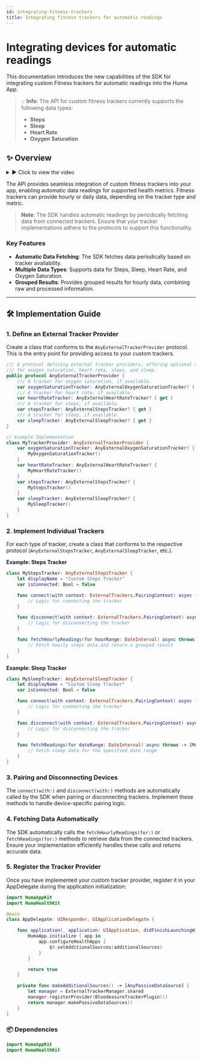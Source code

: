```yaml
---
id: integrating-fitness-trackers
title: Integrating fitness trackers for automatic readings
---
```


# Integrating devices for automatic readings

This documentation introduces the new capabilities of the SDK for integrating custom Fitness trackers for automatic readings into the Huma App.

> 💡 **Info**: The API for custom fitness trackers currently supports the following data types:
> - **Steps**
> - **Sleep**
> - **Heart Rate**
> - **Oxygen Saturation**

## ✨ Overview

<details>
  <summary>▶ Click to view the video</summary>

  <video controls width="30%">
    <source src="/videos/ios_device_as_a_plugin_2.mov" type="video/mp4" />
    Your browser does not support the video tag.
  </video>

</details>

The API provides seamless integration of custom fitness trackers into your app, enabling automatic data readings for supported health metrics. Fitness trackers can provide hourly or daily data, depending on the tracker type and metric.

> **Note**: The SDK handles automatic readings by periodically fetching data from connected trackers. Ensure that your tracker implementations adhere to the protocols to support this functionality.

### Key Features
- **Automatic Data Fetching**: The SDK fetches data periodically based on tracker availability.
- **Multiple Data Types**: Supports data for Steps, Sleep, Heart Rate, and Oxygen Saturation.
- **Grouped Results**: Provides grouped results for hourly data, combining raw and processed information.

---

## 🛠️ Implementation Guide

### 1. Define an External Tracker Provider

Create a class that conforms to the `AnyExternalTrackerProvider` protocol. This is the entry point for providing access to your custom trackers.

```swift
/// A protocol defining external tracker providers, offering optional access to external trackers
/// for oxygen saturation, heart rate, steps, and sleep.
public protocol AnyExternalTrackerProvider {
    /// A tracker for oxygen saturation, if available.
    var oxygenSaturationTracker: AnyExternalOxygenSaturationTracker? { get }
    /// A tracker for heart rate, if available.
    var heartRateTracker: AnyExternalHeartRateTracker? { get }
    /// A tracker for steps, if available.
    var stepsTracker: AnyExternalStepsTracker? { get }
    /// A tracker for sleep, if available.
    var sleepTracker: AnyExternalSleepTracker? { get }
}

// Example Implementation
class MyTrackerProvider: AnyExternalTrackerProvider {
    var oxygenSaturationTracker: AnyExternalOxygenSaturationTracker? {
        MyOxygenSaturationTracker()
    }
    var heartRateTracker: AnyExternalHeartRateTracker? {
        MyHeartRateTracker()
    }
    var stepsTracker: AnyExternalStepsTracker? {
        MyStepsTracker()
    }
    var sleepTracker: AnyExternalSleepTracker? {
        MySleepTracker()
    }
}
```

### 2. Implement Individual Trackers

For each type of tracker, create a class that conforms to the respective protocol (`AnyExternalStepsTracker`, `AnyExternalSleepTracker`, etc.).

**Example: Steps Tracker**

```swift
class MyStepsTracker: AnyExternalStepsTracker {
    let displayName = "Custom Steps Tracker"
    var isConnected: Bool = false

    func connect(with context: ExternalTrackers.PairingContext) async {
        // Logic for connecting the tracker
    }

    func disconnect(with context: ExternalTrackers.PairingContext) async {
        // Logic for disconnecting the tracker
    }

    func fetchHourlyReadings(for hourRange: DateInterval) async throws -> HourResult {
        // Fetch hourly steps data and return a grouped result
    }
}
```

**Example: Sleep Tracker**

```swift
class MySleepTracker: AnyExternalSleepTracker {
    let displayName = "Custom Sleep Tracker"
    var isConnected: Bool = false

    func connect(with context: ExternalTrackers.PairingContext) async {
        // Logic for connecting the tracker
    }

    func disconnect(with context: ExternalTrackers.PairingContext) async {
        // Logic for disconnecting the tracker
    }

    func fetchReadings(for dateRange: DateInterval) async throws -> [ModuleData.Sleep] {
        // Fetch sleep data for the specified date range
    }
}
```

### 3. Pairing and Disconnecting Devices

The `connect(with:)` and `disconnect(with:)` methods are automatically called by the SDK when pairing or disconnecting trackers. Implement these methods to handle device-specific pairing logic.

### 4. Fetching Data Automatically

The SDK automatically calls the `fetchHourlyReadings(for:)` or `fetchReadings(for:)` methods to retrieve data from the connected trackers. Ensure your implementation efficiently handles these calls and returns accurate data.


### 5. Register the Tracker Provider

Once you have implemented your custom tracker provider, register it in your AppDelegate during the application initialization:

```swift
import HumaAppKit
import HumaHealthKit

@main
class AppDelegate: UIResponder, UIApplicationDelegate {

    func application(_ application: UIApplication, didFinishLaunchingWithOptions launchOptions: [UIApplication.LaunchOptionsKey: Any]?) -> Bool {
        HumaApp.initialize { app in
            app.configureHealthApps {
                $0.setAdditionalSources(additionalSources)
            }
        }

        return true
    }

    private func makeAdditionalSources() -> [AnyPassiveDataSource] {
        let manager = ExternalTrackerManager.shared
        manager.registerProvider(BloodeasureTrackerPlugin())
        return manager.makePassiveDataSources()
    }
}
```

### 📦 Dependencies

```swift
import HumaAppKit
import HumaHealthKit
```